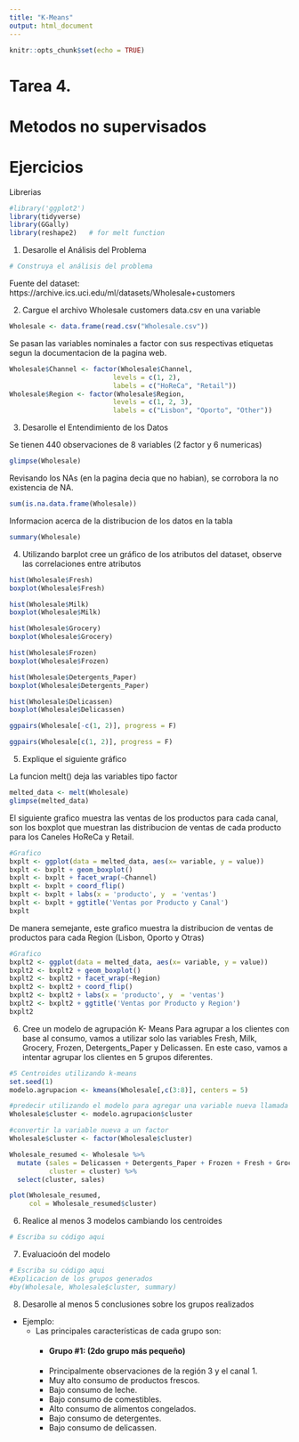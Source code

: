 ```yaml
---
title: "K-Means"
output: html_document
---
```


```r
knitr::opts_chunk$set(echo = TRUE)
```

# Tarea 4.
# Metodos no supervisados

# Ejercicios 

Librerias
```r
#library('ggplot2')
library(tidyverse)
library(GGally)
library(reshape2)   # for melt function
```

1. Desarolle el Análisis del Problema
```r
# Construya el análisis del problema
```
Fuente del dataset:
https://archive.ics.uci.edu/ml/datasets/Wholesale+customers


2. Cargue el archivo Wholesale customers data.csv en una variable

```r

Wholesale <- data.frame(read.csv("Wholesale.csv"))
```

Se pasan las variables nominales a factor con sus respectivas etiquetas segun la documentacion de la pagina web.

```r
Wholesale$Channel <- factor(Wholesale$Channel, 
                          levels = c(1, 2), 
                          labels = c("HoReCa", "Retail")) 
Wholesale$Region <- factor(Wholesale$Region, 
                          levels = c(1, 2, 3), 
                          labels = c("Lisbon", "Oporto", "Other")) 
```



3. Desarolle el Entendimiento de los Datos

Se tienen 440 observaciones de 8 variables (2 factor y 6 numericas)

```r
glimpse(Wholesale)
```

Revisando los NAs (en la pagina decia que no habian), se corrobora la no existencia de NA.

```r
sum(is.na.data.frame(Wholesale))

```


Informacion acerca de la distribucion de los datos en la tabla

```r
summary(Wholesale)
```




4. Utilizando barplot cree un gráfico de los atributos del dataset, observe las correlaciones entre atributos

```r
hist(Wholesale$Fresh)
boxplot(Wholesale$Fresh)
```

```r
hist(Wholesale$Milk)
boxplot(Wholesale$Milk)
```

```r
hist(Wholesale$Grocery)
boxplot(Wholesale$Grocery)
```

```r
hist(Wholesale$Frozen)
boxplot(Wholesale$Frozen)
```

```r
hist(Wholesale$Detergents_Paper)
boxplot(Wholesale$Detergents_Paper)
```

```r
hist(Wholesale$Delicassen)
boxplot(Wholesale$Delicassen)
```

```r
ggpairs(Wholesale[-c(1, 2)], progress = F)
```

```r
ggpairs(Wholesale[c(1, 2)], progress = F)
```

5. Explique el siguiente gráfico

La funcion melt() deja las variables tipo factor 
```r
melted_data <- melt(Wholesale)
glimpse(melted_data)
```

El siguiente grafico muestra las ventas de los productos para cada canal, son los boxplot que muestran las distribucion de ventas de cada producto para los Caneles HoReCa y Retail.

```r
#Grafico
bxplt <- ggplot(data = melted_data, aes(x= variable, y = value))
bxplt <- bxplt + geom_boxplot()
bxplt <- bxplt + facet_wrap(~Channel)
bxplt <- bxplt + coord_flip()
bxplt <- bxplt + labs(x = 'producto', y  = 'ventas')
bxplt <- bxplt + ggtitle('Ventas por Producto y Canal')
bxplt

```

De manera semejante, este grafico muestra la distribucion de ventas de productos para cada Region (Lisbon, Oporto y Otras)

```r
#Grafico
bxplt2 <- ggplot(data = melted_data, aes(x= variable, y = value))
bxplt2 <- bxplt2 + geom_boxplot()
bxplt2 <- bxplt2 + facet_wrap(~Region)
bxplt2 <- bxplt2 + coord_flip()
bxplt2 <- bxplt2 + labs(x = 'producto', y  = 'ventas')
bxplt2 <- bxplt2 + ggtitle('Ventas por Producto y Region')
bxplt2

```


6. Cree un modelo de agrupación K- Means
Para agrupar a los clientes con base al consumo, vamos a utilizar solo las variables Fresh, Milk, Grocery, Frozen, Detergents_Paper y Delicassen. En este caso, vamos a intentar agrupar los clientes en 5 grupos diferentes.


```r
#5 Centroides utilizando k-means
set.seed(1)
modelo.agrupacion <- kmeans(Wholesale[,c(3:8)], centers = 5)

#predecir utilizando el modelo para agregar una variable nueva llamada 'cluster' al conjunto de datos
Wholesale$cluster <- modelo.agrupacion$cluster

#convertir la variable nueva a un factor
Wholesale$cluster <- factor(Wholesale$cluster)

Wholesale_resumed <- Wholesale %>% 
  mutate (sales = Delicassen + Detergents_Paper + Frozen + Fresh + Grocery + Milk, 
          cluster = cluster) %>% 
  select(cluster, sales)  

plot(Wholesale_resumed, 
     col = Wholesale_resumed$cluster)

```

6. Realice al menos 3 modelos cambiando los centroides 
```r
# Escriba su código aqui
```

7. Evaluacioón del modelo
```r
# Escriba su código aqui
#Explicacion de los grupos generados
#by(Wholesale, Wholesale$cluster, summary)
```


8. Desarolle al menos 5 conclusiones sobre los grupos realizados
  * Ejemplo:
    - Las principales características de cada grupo son:
      - #### Grupo #1: (2do grupo más pequeño)
      - Principalmente observaciones de la región 3 y el canal 1.
      - Muy alto consumo de productos frescos.
      - Bajo consumo de leche.
      - Bajo consumo de comestibles.
      - Alto consumo de alimentos congelados.
      - Bajo consumo de detergentes.
      - Bajo consumo de delicassen.


